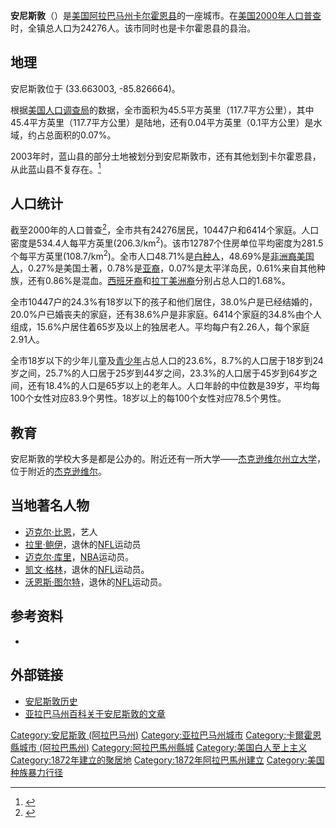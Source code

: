 <!-- Infobox begins !-->{{Infobox settlement
|official_name            = 阿拉巴马州 安尼斯敦
|settlement_type          = [[市|市]]
|nickname                 = 
|motto                    = 
|image_skyline            = 
|imagesize                = 
|image_caption            = 
|image_flag               = 
|image_seal               = 
|image_map                = Calhoun_County_Alabama_Incorporated_and_Unincorporated_areas_Anniston_Highlighted.svg
|mapsize                  = 250px
|map_caption              = 在[[阿拉巴马州|阿拉巴马州]]的位置
|image_map1               = 
|mapsize1                 = 
|map_caption1             = 
|subdivision_type         = [[国家列表|国家]]
|subdivision_name         = {{USA}}
|subdivision_type1        = [[美国州份|州]]
|subdivision_name1        = [[阿拉巴马州|阿拉巴马州]]
|subdivision_type2        = [[阿拉巴马州行政区划|县]]
|subdivision_name2        = [[卡尔霍恩县_(阿拉巴马州)|卡尔霍恩县]]
|government_type          = 
|leader_title             = 
|leader_name              = 
|established_title        = 
|established_title2       = 
|established_date         = 
|established_date2        = 
|area_magnitude           = 
|area_total_km2           = 116.5
|area_total_sq_mi         = 45
|area_land_km2            = 117.7
|area_land_sq_mi          = 45.4
|area_water_km2           = 0.1
|area_water_sq_mi         = 0
|area_water_percent       = 
|area_urban_km2           = 
|area_urban_sq_mi         = 
|area_metro_km2           = 
|area_metro_sq_mi         = 
|elevation_m              = 219
|elevation_ft             = 719
|latd = 33 |latm = 39 |lats = 46 |latNS = N
|longd = 85 |longm = 49 |longs = 35 |longEW = W
|population_as_of         =2007年
|population_total         =23689 
|population_metro         = 112240
|population_urban         = 
|population_density_km2   = 203.8
|population_density_sq_mi = 534.4
|population_note          = 
|population_footnotes     = <ref name=popest2>{{cite web| date = June 21, 2006| url = http://www.census.gov/popest/cities/files/SUB-EST2005-04-01.csv| title = 亚拉巴马州的财政预算（团体）| format = | work = | publisher = 美国人口调查局| accessdate = November 9, 2006| archive-date = 2013-10-10| archive-url = https://web.archive.org/web/20131010170704/http://www.census.gov/popest/cities/files/SUB-EST2005-04-01.csv| dead-url = no}}</ref><ref name="2007popest">{{cite web|url=http://www.census.gov/popest/cities/tables/SUB-EST2007-04-01.csv|title=亚拉巴马州的财政预算（公司）|publisher=[[美国人口调查局|美国人口调查局]]|date=2008-07-10|accessdate=2008-07-14|archive-url=https://web.archive.org/web/20080801234706/http://www.census.gov/popest/cities/tables/SUB-EST2007-04-01.csv|archive-date=2008-08-01|dead-url=yes}}</ref>
|timezone                 = [[北美中部时区|CST]]
|utc_offset               = -6
|timezone_DST             = CDT
|utc_offset_DST           = -5
|postal_code_type         = [[邮政编码|邮政编码]]
|postal_code              = 36201-36207
|area_code                = 256
|blank_name               = 
|blank_info               = 
|blank1_name              = 
|blank1_info              = 
|website                  = [https://web.archive.org/web/20120126030147/http://www.ci.anniston.al.us/ www.ci.anniston.al.us]
|footnotes                = 
}}
'''安尼斯敦'''（{{lang-en|Anniston}}）是[[美国|美国]][[阿拉巴马州|阿拉巴马州]][[卡尔霍恩县_(阿拉巴马州)|卡尔霍恩县]]的一座城市。在[[美国2000年人口普查|美国2000年人口普查]]时，全镇总人口为24276人。该市同时也是卡尔霍恩县的县治。

==地理==
安尼斯敦位于{{coord|33|39|46|N|85|49|35|W|type:city}}  (33.663003, -85.826664)。

根据[[美国人口调查局|美国人口调查局]]的数据，全市面积为45.5平方英里（117.7平方公里），其中45.4平方英里（117.7平方公里）是陆地，还有0.04平方英里（0.1平方公里）是水域，约占总面积的0.07%。

2003年时，蓝山县的部分土地被划分到安尼斯敦市，还有其他划到卡尔霍恩县，从此蓝山县不复存在。<ref>{{Cite web |url=http://www.census.gov/popest/geographic/boundary_changes/index.html |title=美国人口变化列表 |access-date=2009-07-25 |archive-url=https://web.archive.org/web/20100806133317/http://www.census.gov/popest/geographic/boundary_changes/index.html |archive-date=2010-08-06 |dead-url=yes }}</ref>

==人口统计==
{{USCensusPop
|1880=942
|1890=9998
|1900=9695
|1910=12794
|1920=17734
|1930=22345
|1940=25523
|1950=31066
|1960=33320
|1970=31533
|1980=29135
|1990=26623
|2000=24276
|estyear=2007
|estimate=23689
}}
截至2000年的人口普查<ref name="GR2">{{cite web|url=http://factfinder.census.gov|publisher=[[美国人口调查局|美国人口调查局]]|accessdate=2008-01-31|title=美国真相|archive-url=https://www.webcitation.org/65jESGrbU?url=http://factfinder2.census.gov/legacy/aff_sunset.html|archive-date=2012-02-26|dead-url=yes}}</ref>，全市共有24276居民，10447户和6414个家庭。人口密度是534.4人每平方英里(206.3/km<sup>2</sup>)。该市12787个住房单位平均密度为281.5个每平方英里(108.7/km<sup>2</sup>)。全市人口48.71%是[[白种人|白种人]]，48.69%是[[非洲裔美国人|非洲裔美国人]]，0.27%是美国土著，0.78%是[[亚裔美国人|亚裔]]，0.07%是太平洋岛民，0.61%来自其他种族，还有0.86%是混血。[[西班牙裔|西班牙裔]]和[[拉丁美洲裔|拉丁美洲裔]]分别占总人口的1.68%。

全市10447户的24.3%有18岁以下的孩子和他们居住，38.0%户是已经结婚的，20.0%户已婚丧夫的家庭，还有38.6%户是非家庭。6414个家庭的34.8%由个人组成，15.6%户居住着65岁及以上的独居老人。平均每户有2.26人，每个家庭2.91人。

全市18岁以下的少年儿童及[[青少年|青少年]]占总人口的23.6%，8.7%的人口居于18岁到24岁之间，25.7%的人口居于25岁到44岁之间，23.3%的人口居于45岁到64岁之间，还有18.4%的人口是65岁以上的老年人。人口年龄的中位数是39岁，平均每100个女性对应83.9个男性。18岁以上的每100个女性对应78.5个男性。

== 教育 ==
安尼斯敦的学校大多是都是公办的。附近还有一所大学——[[杰克逊维尔州立大学|杰克逊维尔州立大学]]，位于附近的[[杰克逊维尔_(阿拉巴马州)|杰克逊维尔]]。

==当地著名人物==
*[[迈克尔·比恩|迈克尔·比恩]]，艺人
*[[拉里·鲍伊|拉里·鲍伊]]，退休的[[NFL|NFL]]运动员
*[[迈克尔·库里|迈克尔·库里]]，[[NBA|NBA]]运动员。
*[[凯文·格林|凯文·格林]]，退休的[[NFL|NFL]]运动员。
*[[沃恩斯·图尔特|沃恩斯·图尔特]]，退休的[[NFL|NFL]]运动员。

==参考资料 ==
{{reflist}}
* {{1911}}

==外部链接==
*[http://www.isjl.org/history/archive/al/anniston.html  安尼斯敦历史] {{Wayback|url=http://www.isjl.org/history/archive/al/anniston.html |date=20120402063509 }}
*[http://www.encyclopediaofalabama.org/face/Article.jsp?id=h-1464 亚拉巴马州百科关于安尼斯敦的文章] {{Wayback|url=http://www.encyclopediaofalabama.org/face/Article.jsp?id=h-1464 |date=20140718071508 }}
{{Mapit-US-cityscale|33.663003|-85.826664}}
{{Alabama}}
{{卡尔霍恩县 (阿拉巴马州)}}
{{Authority control}}

{{DEFAULTSORT:Anniston, Alabama}}
[[Category:安尼斯敦_(阿拉巴马州)|Category:安尼斯敦 (阿拉巴马州)]]
[[Category:亚拉巴马州城市|Category:亚拉巴马州城市]]
[[Category:卡爾霍恩縣城市_(阿拉巴馬州)|Category:卡爾霍恩縣城市 (阿拉巴馬州)]]
[[Category:阿拉巴馬州縣城|Category:阿拉巴馬州縣城]]
[[Category:美国白人至上主义|Category:美国白人至上主义]]
[[Category:1872年建立的聚居地|Category:1872年建立的聚居地]]
[[Category:1872年阿拉巴馬州建立|Category:1872年阿拉巴馬州建立]]
[[Category:美国种族暴力行径|Category:美国种族暴力行径]]